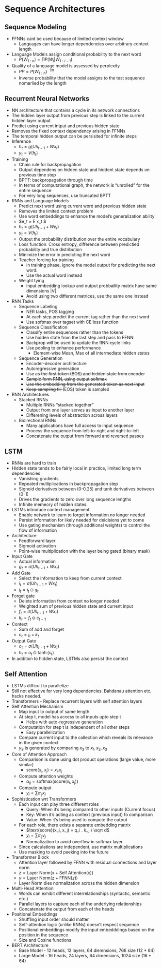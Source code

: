 # Sequence Architectures

## Sequence Modeling

-   FFNNs cant be used because of limited context window
    -   Languages can have longer dependencies over arbitrary context length
-   Language Models assign conditional probability to the next word
    -   $P(W_{1:n}) = \prod P(W_i | W_{1:i-1})$\
-   Quality of a language model is assessed by perplexity
    -   $PP = P(W_{1:n})^{-1/n}$
    -   Inverse probability that the model assigns to the test sequence nomarlied by the length

## Recurrent Neural Networks

-   NN architecture that contains a cycle in its network connections
-   The hidden layer output from previous step is linked to the current hidden layer output
-   Predict using current intput and previous hidden state
-   Removes the fixed context dependency arising in FFNNs
-   The temporal hidden output can be persisited for infinite steps
-   Inference
    -   $h_t = g(U h_{t-1} + W x_t)$
    -   $y_t = V (h_t)$
-   Training
    -   Chain rule for backpropagation
    -   Output dependens on hidden state and hiddent state depends on previous time step
    -   BPTT: backpropagation through time
    -   In terms of computational graph, the network is "unrolled" for the entire sequence
    -   For very long sequences, use truncated BPTT
-   RNNs and Language Models
    -   Predict next word using current word and previous hidden state\
    -   Removes the limited context problem
    -   Use word embeddings to enhance the model's generalization ability
    -   \$e_t = E x_t \$
    -   $h_t = g(U h_{t-1} + W e_t)$
    -   $y_t = V (h_t)$
    -   Output the probability distribution over the entire vocabulary
    -   Loss function: Cross entropy, difference between predictied probability and true distribution
    -   Minimize the error in predicting the next word
    -   Teacher forcing for training
        -   In training phase, ignore the model output for predicting the next word.
        -   Use the actual word instead
    -   Weight tying
        -   Input embedding lookup and output probbaility matrix have same dimensions \|V\|
        -   Avoid using two different matrices, use the same one instead
-   RNN Tasks
    -   Sequence Labeling
        -   NER tasks, POS tagging
        -   At each step predict the current tag rather than the next word
        -   Use softmax over tagset with CE loss function
    -   Sequence Classification
        -   Classify entire sequences rather than the tokens
        -   Use hidden state from the last step and pass to FFNN
        -   Backprop will be used to update the RNN cycle links
        -   Use pooling to enhance performance
            -   Element-wise Mean, Max of all intermediate hidden states
    -   Sequence Generation
        -   Encoder-decoder architecture\
        -   Autoregressive generation
        -   Use <s> as the first token (BOS) and hidden state from encoder
        -   Sample form RNN, using output softmax
        -   Use the embedding from the generated token as next input
        -   Keep sampling till </s> (EOS) token is sampled
-   RNN Architectures
    -   Stacked RNNs
        -   Multiple RNNs "stacked together"
        -   Output from one layer serves as input to another layer
        -   Differening levels of abstraction across layers
    -   Bidirectional RNNs
        -   Many applications have full access to input sequence
        -   Process the sequence from left-to-right and right-to-left
        -   Concatenate the output from forward and reversed passes

## LSTM

-   RNNs are hard to train
-   Hidden state tends to be fairly local in practice, limited long term dependencies
    -   Vanishing gradients
    -   Repeated multiplications in backpropagation step
    -   Signoid derivatives between (0-0.25) and tanh derivatives between (0-1)
    -   Drives the gradients to zero over long sequence lengths
    -   Infinite memeory of hidden states
-   LSTMs introduce context management
    -   Enable network to learn to forget information no longer needed
    -   Persist information for likely needed for deicisions yet to come
    -   Use gating mechanism (through additional weights) to control the flow of information
-   Architecture
    -   Feedforward layer
    -   Sigmoid activation
    -   Point-wise multiplication with the layer being gated (binary mask)
-   Input Gate
    -   Actual information
    -   $g_t = \sigma(U h_{t-1} + W x_t)$
-   Add Gate
    -   Select the information to keep from current context
    -   $i_t = \sigma(U h_{t-1} + W x_t)$
    -   $j_t = i_t \odot g_t$
-   Forget gate
    -   Delete information from context no longer needed
    -   Weighted sum of previous hidden state and current input
    -   $f_t = \sigma(U h_{t-1} + W x_t)$
    -   $k_t = f_t \odot c_{t-1}$
-   Context
    -   Sum of add and forget
    -   $c_t = j_t + k_t$
-   Output Gate
    -   $o_t = \sigma(U h_{t-1} + W x_t)$
    -   $h_t = o_t \odot \tanh(c_t)$
-   In addition to hidden state, LSTMs also persist the context

## Self Attention

-   LSTMs difficult to parallelize
-   Still not effective for very long dependencies. Bahdanau attention etc. hacks needed.
-   Transformers - Replace recurrent layers with self attention layers
-   Self Attention Mechanism
    -   Map input to output of same length
    -   At step t, model has access to all inputs upto step t
        -   Helps with auto-regressive generation
    -   Computation for step t is independent of all other steps
        -   Easy parallelization
    -   Compare current input to the collection which reveals its relevance in the given context
    -   $y_3$ is generated by comparing $x_3$ to $x_1, x_2, x_3$
-   Core of Attention Approach
    -   Comparison is done using dot product operations (large value, more similar)
        -   $\text{score}(x_i, x_j) = x_i . x_j$
    -   Compute attention weights
        -   $\alpha_{ij} = \text{softmax}(\text{score}(x_i, x_j))$
    -   Compute output
        -   $y_i = \sum \alpha_{ij} x_j$
-   Sophistication wrt Transformers
    -   Each input can play three different roles
        -   Query: When it's being compared to other inputs (Current focus)
        -   Key: When it's acting as context (previous input) fo comparison
        -   Value: When it's being used to compute the output
    -   For each role, there exists a separate embedding matrix
        -   $\text{score}(x_i, x_j) = q_i . k_j / \sqrt d$
        -   $y_i = \sum \alpha_{ij} v_j$
        -   Normalization to avoid overflow in softmax layer
    -   Since calculations are independent, use matrix multiplications
    -   Use masking to avoid peeking into the future
-   Transformer Block
    -   Attention layer followed by FFNN with residual connections and layer norm
    -   $z = \text{Layer Norm}(x + \text{Self Attention}(x))$
    -   $y = \text{Layer Norm}(z + \text{FFNN}(z))$
    -   Layer Norm dies normalization across the hidden dimension
-   Multi-Head Attention
    -   Words can exhibit different interrelationships (syntactic, semantic etc.)
    -   Parallel layers to capture each of the underlying relationships
    -   Concatenate the output from each of the heads
-   Positional Embeddings
    -   Shuffling input order should matter
    -   Self-attention logic (unlike RNNs) doesn't respect sequence
    -   Positional embeddings modify the input embedddings based on the position in the sequence
    -   Size and Cosine functions
-   BERT Architecture
    -   Base Model - 12 heads, 12 layers, 64 diemnsions, 768 size (12 \* 64)
    -   Large Model - 16 heads, 24 layers, 64 dimensions, 1024 size (16 \* 64)
